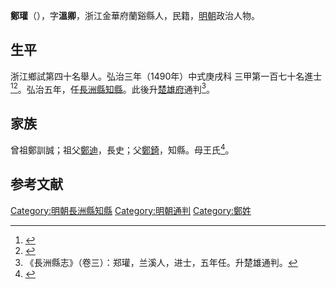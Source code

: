 {{明清人物信息框
| 姓名 = 鄭瓘
| 原名 =
| 圖片名稱= 
| 圖片大小 =
| 圖片說明 = 
| 最高職務 =[[楚雄府|楚雄府]]通判
| 國家 = 大明 
| 爵位 =
| 籍貫 = 浙江金華府蘭谿縣
| 族裔 = 
| 字號 = 
| 諡號 =
| 出生日期 = 景泰四年（1453年）
| 出生地點 = <!---浙江金華府蘭谿縣--->
| 逝世日期 = 卒年不詳 
| 逝世地點 =
| 墓葬 =
| 配偶 = 
| 親屬 = 
| 出身 =
* 弘治三年庚戌科同進士出身
| 經歷 =
| 著作 =  
}}
'''鄭瓘'''（{{bd|1453年||？|catIdx=}}），字'''溫卿'''，浙江金華府蘭谿縣人，民籍，[[明朝|明朝]]政治人物。

== 生平 ==
浙江鄉試第四十名舉人。弘治三年（1490年）中式庚戌科<!---會試第八十三名--->三甲第一百七十名進士<ref>{{Cite book|title=《[[皇明贡举考|皇明贡举考]]》卷五|last=（明）[[张朝瑞|张朝瑞]]|first=|publisher=《续修四库全书》史部第828册|year=|isbn=|location=|pages=}}</ref><ref>{{Cite book|title=贡举志五种 上|last=鲁小俊，江俊伟著|first=|publisher=武汉：武汉大学出版社|year=2009|isbn=978-7-307-07043-1|location=|pages=}}</ref>。弘治五年，任[[長洲縣|長洲縣]][[知縣|知縣]]。此後升[[楚雄府|楚雄府]]通判<ref>《長洲縣志》（卷三）：郑瓘，兰溪人，进士，五年任。升楚雄通判。</ref>。

== 家族 ==
曾祖鄭訓誠；祖父[[鄭迪|鄭迪]]，長史；父[[鄭錡|鄭錡]]，知縣。母王氏<ref>{{Cite book|title=天一阁藏明代科举录选刊 登科录 点校本|last=龚延明主编|first=|publisher=宁波出版社|year=2016|isbn=978-7-5526-2320-8|location=宁波|pages=|quote=《天一閣藏明代科舉錄選刊.登科錄》之《弘治三年庚戌科進士登科錄》}}</ref>。

==参考文献==
{{reflist}}

{{弘治三年庚戌科殿試金榜}}
{{DEFAULTSORT:}}
[[Category:明朝長洲縣知縣|Category:明朝長洲縣知縣]]
[[Category:明朝通判|Category:明朝通判]]
[[Category:鄭姓|Category:鄭姓]]